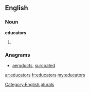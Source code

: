 ==English==

===Noun===
'''educators'''

# {{plural of|[[educator]]}}

===Anagrams===
* [[aeroducts#English|aeroducts]], [[surcoated#English|surcoated]]

[[Category:English plurals]]

[[ar:educators]]
[[fr:educators]]
[[my:educators]]